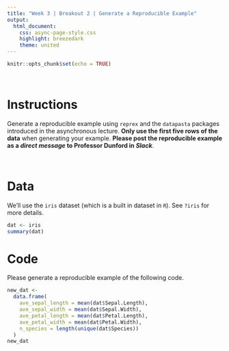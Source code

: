 ```yaml
---
title: "Week 3 | Breakout 2 | Generate a Reproducible Example"
output: 
  html_document:
    css: async-page-style.css
    highlight: breezedark
    theme: united
---
```


```r
knitr::opts_chunk$set(echo = TRUE)
```

<br>

# Instructions

Generate a reproducible example using `reprex` and the `datapasta` packages introduced in the asynchronous lecture. **Only use the first five rows of the data** when generating your example. **Please post the reproducible example as a _direct message_ to Professor Dunford in _Slack_**.

<br>

# Data 
We'll use the `iris` dataset (which is a built in dataset in `R`). See `?iris` for more details.

```r
dat <- iris
summary(dat)
```


# Code

Please generate a reproducible example of the following code. 

```r
new_dat <- 
  data.frame(
    ave_sepal_length = mean(dat$Sepal.Length),
    ave_sepal_width = mean(dat$Sepal.Width),
    ave_petal_length = mean(dat$Petal.Length),
    ave_petal_width = mean(dat$Petal.Width),
    n_species = length(unique(dat$Species))
  )
new_dat
```

